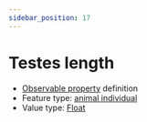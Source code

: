 ```yaml
---
sidebar_position: 17
---
```



# Testes length

- [Observable property](/viewers/dawe-vocabs?uri=https://linked.data.gov.au/def/nrm/93486f3f-bef9-42ee-b3b9-eacaaf9324cf) definition
- Feature type: [animal individual](http://linked.data.gov.au/def/tern-cv/ecb855ed-50e1-4299-8491-861759ef40b7)
- Value type: [Float](https://w3id.org/tern/ontologies/tern/Float)

<Example
  protocolModule="vertebrate-identify"
  observableProperty="https://linked.data.gov.au/def/nrm/93486f3f-bef9-42ee-b3b9-eacaaf9324cf"
/>
